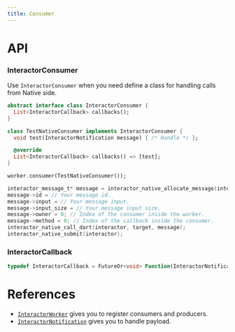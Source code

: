 ```yaml
---
title: Consumer
---
```


# API

### InteractorConsumer

Use `InteractorConsumer` when you need define a class for handling calls from Native side.

```dart title="Declaration"
abstract interface class InteractorConsumer {
  List<InteractorCallback> callbacks();
}
```

```dart title="Example"
class TestNativeConsumer implements InteractorConsumer {
  void test(InteractorNotification message) { /* Handle */ };

  @override
  List<InteractorCallback> callbacks() => [test];
}
```

```dart title="Registration"
worker.consumer(TestNativeConsumer());
```

```c title="Calling"
interactor_message_t* message = interactor_native_allocate_message(interactor);
message->id = // Your message id.
message->input = // Your message input.
message->input_size = // Your message input size.
message->owner = 0; // Index of the consumer inside the worker.
message->method = 0; // Index of the callback inside the consumer. 
interactor_native_call_dart(interactor, target, message);
interactor_native_submit(interactor);
```

### InteractorCallback
```dart title="Declaration"
typedef InteractorCallback = FutureOr<void> Function(InteractorNotification notification);
```

# References
* [`InteractorWorker`](worker) gives you to register consumers and producers.
* [`InteractorNotification`](notification) gives you to handle payload.
